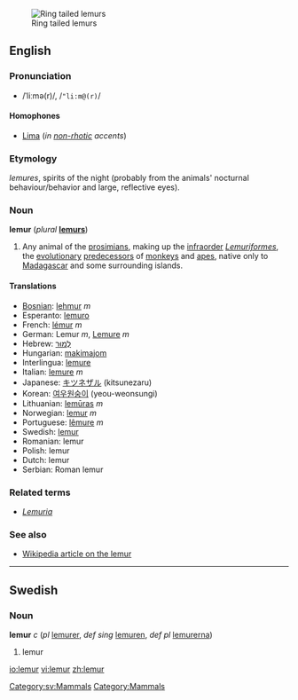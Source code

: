 {{see|Lemur}}
[[Image:Ring tailed lemurs.jpg|thumb|Ring tailed lemurs]]

==English==

===Pronunciation===
*/ˈliːmə(r)/, /<tt>"li:m@(r)</tt>/

====Homophones====
*[[Lima]] (''in [[non-rhotic]] accents'')

===Etymology===
{{L.}} ''lemures'', spirits of the night (probably from the animals' nocturnal behaviour/behavior and large, reflective eyes).

===Noun===
'''lemur''' (''plural'' '''[[lemurs]]''')

# Any animal of the [[prosimian]]s, making up the [[infraorder]] ''[[Lemuriformes]]'', the [[evolutionary]] [[predecessor]]s of [[monkey]]s and [[ape]]s, native only to [[Madagascar]] and some surrounding islands.

====Translations====
*[[Bosnian]]: [[lehmur]] ''m''
*Esperanto: [[lemuro]]
*French: [[lémur]] ''m''
*German: Lemur ''m'', [[Lemure]] ''m''
*Hebrew: [[למור|לֶמוּר]]
*Hungarian: [[makimajom]]
*Interlingua: [[lemure#Interlingua|lemure]]
*Italian: [[lemure#Italian|lemure]] ''m''
*Japanese: [[キツネザル]] (kitsunezaru)
*Korean: [[여우원숭이]] (yeou-weonsungi)
*Lithuanian: [[lemūras]] ''m''
*Norwegian: [[lemur]] ''m''
*Portuguese: [[lêmure]] ''m''
*Swedish: [[lemur#Swedish|lemur]]
*Romanian: lemur
*Polish: lemur
*Dutch: lemur
*Serbian: Roman lemur

===Related terms===
*''[[Lemuria]]''

===See also===
*[[w:Lemur|Wikipedia article on the lemur]]

----
==Swedish==
[[Category:sv:Mammals]]

===Noun===
'''lemur''' ''c'' (''pl'' [[lemurer]], ''def sing'' [[lemuren]], ''def pl'' [[lemurerna]])
# lemur

[[Category:Mammals]]

[[io:lemur]]
[[vi:lemur]]
[[zh:lemur]]